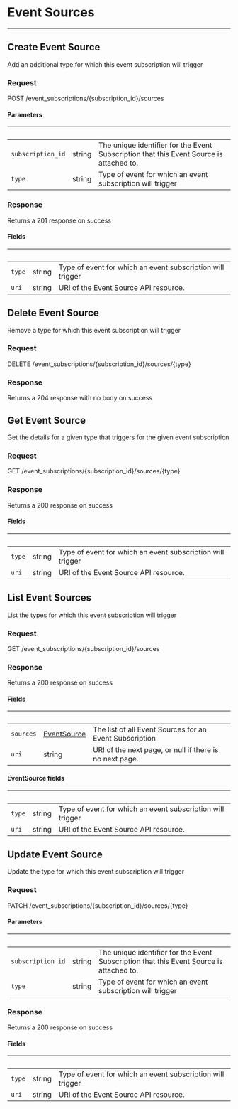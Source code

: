 

# Event Sources
------------------

## Create Event Source

Add an additional type for which this event subscription will trigger

### Request

POST /event_subscriptions/{subscription_id}/sources

<EventSourcesCreateRequest />

#### Parameters

| &nbsp; | &nbsp; | &nbsp; |
|---|---|---|
| `subscription_id` | string | The unique identifier for the Event Subscription that this Event Source is attached to. |
| `type` | string | Type of event for which an event subscription will trigger |

### Response

Returns a 201 response on success

<EventSourcesCreateResponse />

#### Fields

| &nbsp; | &nbsp; | &nbsp; |
|---|---|---|
| `type` | string | Type of event for which an event subscription will trigger |
| `uri` | string | URI of the Event Source API resource. |


## Delete Event Source

Remove a type for which this event subscription will trigger

### Request

DELETE /event_subscriptions/{subscription_id}/sources/{type}

<EventSourcesDeleteRequest />

### Response

Returns a 204 response with no body on success

## Get Event Source

Get the details for a given type that triggers for the given event subscription

### Request

GET /event_subscriptions/{subscription_id}/sources/{type}

<EventSourcesGetRequest />

### Response

Returns a 200 response on success

<EventSourcesGetResponse />

#### Fields

| &nbsp; | &nbsp; | &nbsp; |
|---|---|---|
| `type` | string | Type of event for which an event subscription will trigger |
| `uri` | string | URI of the Event Source API resource. |


## List Event Sources

List the types for which this event subscription will trigger

### Request

GET /event_subscriptions/{subscription_id}/sources

<EventSourcesListRequest />

### Response

Returns a 200 response on success

<EventSourcesListResponse />

#### Fields

| &nbsp; | &nbsp; | &nbsp; |
|---|---|---|
| `sources` | [EventSource](#eventsource-fields) | The list of all Event Sources for an Event Subscription |
| `uri` | string | URI of the next page, or null if there is no next page. |

#### EventSource fields

| &nbsp; | &nbsp; | &nbsp; |
|---|---|---|
| `type` | string | Type of event for which an event subscription will trigger |
| `uri` | string | URI of the Event Source API resource. |

## Update Event Source

Update the type for which this event subscription will trigger

### Request

PATCH /event_subscriptions/{subscription_id}/sources/{type}

<EventSourcesUpdateRequest />

#### Parameters

| &nbsp; | &nbsp; | &nbsp; |
|---|---|---|
| `subscription_id` | string | The unique identifier for the Event Subscription that this Event Source is attached to. |
| `type` | string | Type of event for which an event subscription will trigger |

### Response

Returns a 200 response on success

<EventSourcesUpdateResponse />

#### Fields

| &nbsp; | &nbsp; | &nbsp; |
|---|---|---|
| `type` | string | Type of event for which an event subscription will trigger |
| `uri` | string | URI of the Event Source API resource. |

